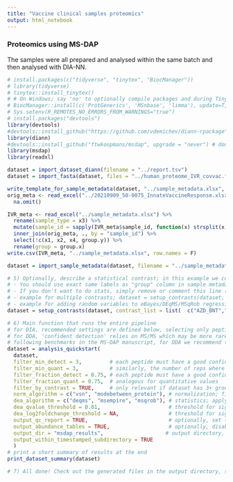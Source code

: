 ```yaml
---
title: "Vaccine clinical samples proteomics"
output: html_notebook
---
```

### Proteomics using MS-DAP
The samples were all prepared and analysed within the same batch and then analysed with DIA-NN.

```r
# install.packages(c("tidyverse", "tinytex", "BiocManager"))
# library(tidyverse)
# tinytex::install_tinytex()
# # On Windows; say 'no' to optionally compile packages and during TinyTex installation you may see 2 popups; these can be dismissed
# BiocManager::install(c('ProtGenerics', 'MSnbase', 'limma'), update=T, ask=F)
# Sys.setenv(R_REMOTES_NO_ERRORS_FROM_WARNINGS="true")
# install.packages("devtools")
library(devtools)
#devtools::install_github("https://github.com/vdemichev/diann-rpackage")
library(diann)
#devtools::install_github("ftwkoopmans/msdap", upgrade = "never") # don't update dependencies if not needed
library(msdap)
library(readxl)

```


<!-- ```{r get_swissprot_fasta} -->
<!-- proteinIds <- read.delim("~/Downloads/muelledm@20210812+1504_50-0075/report.tsv") %>% -->
<!--   select(Protein.Ids) %>% -->
<!--   distinct() -->
<!-- IDs = sapply(., function(x) unlist(strsplit(x, ";"))) -->
<!-- write.csv(IDs, "../human_Swissport_IDs_clinical_vaccine_COVID.csv") -->
<!-- ``` -->


```r

dataset = import_dataset_diann(filename = "../report.tsv")
dataset = import_fasta(dataset, files = "../human_proteome_IVR_covvac.fasta")

write_template_for_sample_metadata(dataset, "../sample_metadata.xlsx", overwrite = T)
orig_meta <- read_excel("../20210909_50-0075_InnateVaccineResponse.xlsx") %>% 
  na.omit()

IVR_meta <- read_excel("../sample_metadata.xlsx") %>% 
  rename(sample_type = x3) %>% 
  mutate(sample_id = sapply(IVR_meta$sample_id, function(x) strsplit(x, ".", fixed = T)[[1]][1])) %>% 
  inner_join(orig_meta, ., by = "sample_id") %>% 
  select(!c(x1, x2, x4, group.y)) %>% 
  rename(group = group.x)
write.csv(IVR_meta, "../sample_metadata.xlsx", row.names = F)

dataset = import_sample_metadata(dataset, filename = "../sample_metadata.xlsx")


```

```r

# 5) Optionally, describe a statistical contrast; in this example we compare sample groups "WT" and "KO".
# - You should use exact same labels as "group" column in sample metadata table.
# - If you don't want to do stats, simply remove or comment this line (e.g. just look at QC report, or maybe your dataset has 1 experimental group only).
# - example for multiple contrasts; dataset = setup_contrasts(dataset, contrast_list = list( c("control", "condition_a"),  c("control", "condition_b")  ) )
# - example for adding random variables to eBayes/DEqMS/MSqRob regressions to i.e. counter batch effects (note; these variables must be column names present in sample metadata table. double-check with; print(dataset$samples,n=Inf)): dataset = setup_contrasts(dataset, contrast_list = list(  c("WT","KO")  ), random_variables = c("induction", "batch") )
dataset = setup_contrasts(dataset, contrast_list = list(  c("AZD_BNT","BNT_BNT")  ) )
```

```r
# 6) Main function that runs the entire pipeline
# for DIA, recommended settings are defined below, selecting only peptides that were confidently detected in most samples
# for DDA, 'confident detection' relies on MS/MS which may be more rare (relying on match-between-runs instead)
# following benchmarks in the MS-DAP manuscript, for DDA we recommend to set no or minimal requirements on 'detect' parameters; "filter_fraction_detect = 0" and "filter_min_detect = 0" (or 1 if you want at least 1 MS/MS detect per peptide per sample group)
dataset = analysis_quickstart(
  dataset,
  filter_min_detect = 3,         # each peptide must have a good confidence score in at least N samples per group
  filter_min_quant = 3,          # similarly, the number of reps where the peptide must have a quantitative value
  filter_fraction_detect = 0.75, # each peptide must have a good confidence score in at least 75% of samples per group
  filter_fraction_quant = 0.75,  # analogous for quantitative values
  filter_by_contrast = TRUE,     # only relevant if dataset has 3+ groups. For DEA at each contrast, filters and normalization are applied on the subset of relevant samples within the contrast for efficiency, see further MS-DAP manuscript. Set to FALSE to disable and use traditional "global filtering" (filters are applied to all sample groups, same data table used in all statistics)
  norm_algorithm = c("vsn", "modebetween_protein"), # normalization; first vsn, then modebetween on protein-level (applied sequentially so the MS-DAP modebetween algorithm corrects scaling/balance between-sample-groups)
  dea_algorithm = c("deqms", "msempire", "msqrob"), # statistics; apply multiple methods in parallel/independently
  dea_qvalue_threshold = 0.01,                      # threshold for significance of adjusted p-values in figures and output tables
  dea_log2foldchange_threshold = NA,                # threshold for significance of log2 foldchanges. 0 = disable, NA = automatically infer through bootstrapping
  output_qc_report = TRUE,                          # optionally, set to FALSE to skip the creation of the QC report (not recommended for first-time use)
  output_abundance_tables = TRUE,                   # optionally, disable the creation of abundance table output files
  output_dir = "msdap_results",                    # output directory, here set to "msdap_results" within your working directory. Alternatively provide a full path, eg; output_dir="C:/path/to/myproject",
  output_within_timestamped_subdirectory = TRUE
  )
# print a short summary of results at the end
print_dataset_summary(dataset)

# 7) All done! Check out the generated files in the output directory, starting with report.pdf
```
